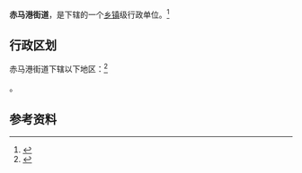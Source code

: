 {{中国乡级行政区|42/12/81/002/000
|景观照片文件名       = Hebei Street.jpg
|景观照片大小         = 300px
|景观照片描述         = 河北街社区
}}
'''赤马港街道'''，是{{PRC admin/fullname|42/12/81/002/000|3}}下辖的一个[[乡镇|乡镇]]级行政单位。<ref>{{PRC admin/ref sgc|{{PRC admin/parent|42/12/81/002/000}}}}</ref>

== 行政区划 ==

赤马港街道下辖以下地区：<ref>{{PRC admin/ref sgc|42/12/81/002/000}}</ref>

{{PRC admin/children|42/12/81/002/000}}。

== 参考资料 ==

{{reflist}}

{{行政区划小作品}}
{{PRC admin/navcat|42/12/81/002/000}}